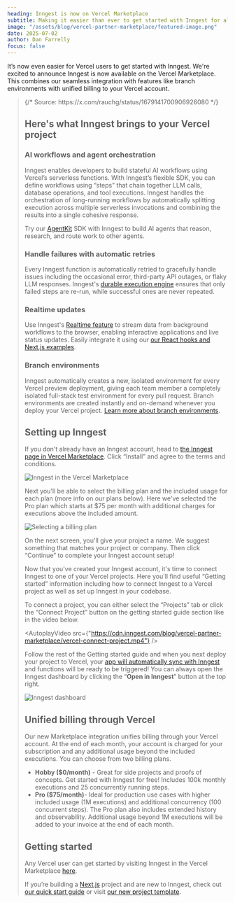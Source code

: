 ```yaml
---
heading: Inngest is now on Vercel Marketplace
subtitle: Making it easier than ever to get started with Inngest for all Vercel developers
image: "/assets/blog/vercel-partner-marketplace/featured-image.png"
date: 2025-07-02
author: Dan Farrelly
focus: false
---
```


It’s now even easier for Vercel users to get started with Inngest. We're excited to announce Inngest is now available on the Vercel Marketplace. This combines our seamless integration with features like branch environments with unified billing to your Vercel account.

<Blockquote
  text="Not a *week* goes by that I don't run into a happy customer using @vercel + @inngest to make async, serverless workflows & queues a breeze."
  attribution={{ name: "Guillermo Rauch", title: "CEO of Vercel" }}
  avatar="/assets/about/guillermo-rauch-avatar.jpg"
/>
{/* Source: https://x.com/rauchg/status/1679141700906926080 */}

## Here's what Inngest brings to your Vercel project

### AI workflows and agent orchestration

Inngest enables developers to build stateful AI workflows using Vercel’s serverless functions. With Inngest’s flexible SDK, you can define workflows using “steps” that chain together LLM calls, database operations, and tool executions. Inngest handles the orchestration of long-running workflows by automatically splitting execution across multiple serverless invocations and combining the results into a single cohesive response.

Try our [AgentKit](https://agentkit.inngest.com/) SDK with Inngest to build AI agents that reason, research, and route work to other agents.

### Handle failures with automatic retries

Every Inngest function is automatically retried to gracefully handle issues including the occasional error, third-party API outages, or flaky LLM responses. Inngest's [durable execution engine](/docs/learn/how-functions-are-executed?ref=blog-vercel-marketplace) ensures that only failed steps are re-run, while successful ones are never repeated.

### Realtime updates

Use Inngest's [Realtime feature](/docs/features/realtime?ref=blog-vercel-marketplace) to stream data from background workflows to the browser, enabling interactive applications and live status updates. Easily integrate it using our [our React hooks and Next.js examples](/docs/features/realtime/react-hooks?ref=blog-vercel-marketplace).

### Branch environments

Inngest automatically creates a new, isolated environment for every Vercel preview deployment, giving each team member a completely isolated full-stack test environment for every pull request. Branch environments are created instantly and on-demand whenever you deploy your Vercel project. [Learn more about branch environments](/docs/platform/environments?ref=blog-vercel-marketplace#branch-environments).

## Setting up Inngest

If you don't already have an Inngest account, head to [the Inngest page in Vercel Marketplace](https://vercel.com/marketplace/inngest). Click “Install” and agree to the terms and conditions.

![Inngest in the Vercel Marketplace](/assets/blog/vercel-partner-marketplace/vercel-marketplace-1.png)

Next you'll be able to select the billing plan and the included usage for each plan (more info on our plans below). Here we've selected the Pro plan which starts at $75 per month with additional charges for executions above the included amount.

![Selecting a billing plan](/assets/blog/vercel-partner-marketplace/vercel-marketplace-2.png)

On the next screen, you'll give your project a name. We suggest something that matches your project or company. Then click “Continue” to complete your Inngest account setup!

Now that you've created your Inngest account, it's time to connect Inngest to one of your Vercel projects. Here you'll find useful “Getting started” information including how to connect Inngest to a Vercel project as well as set up Inngest in your codebase.

To connect a project, you can either select the “Projects” tab or click the “Connect Project” button on the getting started guide section like in the video below.

<AutoplayVideo src={"https://cdn.inngest.com/blog/vercel-partner-marketplace/vercel-connect-project.mp4"} />

Follow the rest of the Getting started guide and when you next deploy your project to Vercel, your [app will automatically sync with Inngest](/docs/platform/manage/apps?ref=blog-vercel-marketplace) and functions will be ready to be triggered! You can always open the Inngest dashboard by clicking the “**Open in Inngest**” button at the top right.

![Inngest dashboard](/assets/blog/vercel-partner-marketplace/inngest-dashboard.png)

## Unified billing through Vercel

Our new Marketplace integration unifies billing through your Vercel account. At the end of each month, your account is charged for your subscription and any additional usage beyond the included executions. You can choose from two billing plans.

- **Hobby ($0/month)** - Great for side projects and proofs of concepts. Get started with Inngest for free! Includes 100k monthly executions and 25 concurrently running steps.
- **Pro ($75/month)**- Ideal for production use cases with higher included usage (1M executions) and additional concurrency (100 concurrent steps). The Pro plan also includes extended history and observability. Additional usage beyond 1M executions will be added to your invoice at the end of each month.

## Getting started

Any Vercel user can get started by visiting Inngest in the Vercel Marketplace [here](https://vercel.com/marketplace/inngest).

If you’re building a [Next.js](http://next.js/) project and are new to Inngest, check out [our quick start guide](/docs/getting-started/nextjs-quick-start?ref=blog-vercel-marketplace) or visit [our new project template](https://github.com/inngest/inngest-js/tree/main/examples/framework-nextjs-starter).